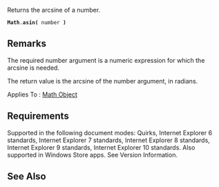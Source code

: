 Returns the arcsine of a number.

 '''Math'''.'''asin(''' number ''')'''

==Remarks==
The required number argument is a numeric expression for which the arcsine is needed.

The return value is the arcsine of the number argument, in radians.

Applies To : [[Objects/Math|Math Object]]


==Requirements==
Supported in the following document modes: Quirks, Internet Explorer 6 standards, Internet Explorer 7 standards, Internet Explorer 8 standards, Internet Explorer 9 standards, Internet Explorer 10 standards. Also supported in Windows Store apps. See Version Information.


==See Also==

              

              

              

              

              

              
